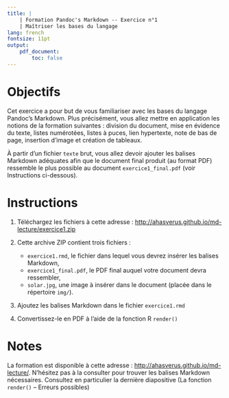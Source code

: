```yaml
---
title: |
    | Formation Pandoc's Markdown -- Exercice n°1
    | Maîtriser les bases du langage
lang: french
fontsize: 11pt
output:
    pdf_document:
        toc: false
---
```


\vspace{2.5cm}

# Objectifs

Cet exercice a pour but de vous familiariser avec les bases du langage Pandoc's Markdown. Plus précisément, vous allez mettre en application les notions de la formation suivantes : division du document, mise en évidence du texte, listes numérotées, listes à puces, lien hypertexte, note de bas de page, insertion d'image et création de tableaux.

À partir d'un fichier `texte` brut, vous allez devoir ajouter les balises Markdown adéquates afin que le document final produit (au format PDF) ressemble le plus possible au document `exercice1_final.pdf` (voir Instructions ci-dessous).

# Instructions

1. Téléchargez les fichiers à cette adresse : [http://ahasverus.github.io/md-lecture/exercice1.zip](http://ahasverus.github.io/md-lecture/exercice1.zip)

1. Cette archive ZIP contient trois fichiers :

    - `exercice1.rmd`, le fichier dans lequel vous devrez insérer les balises Markdown,
    - `exercice1_final.pdf`, le PDF final auquel votre document devra ressembler,
    - `solar.jpg`, une image à insérer dans le document (placée dans le répertoire `img/`).

1. Ajoutez les balises Markdown dans le fichier `exercice1.rmd`

1. Convertissez-le en PDF à l'aide de la fonction R `render()`

# Notes

La formation est disponible à cette adresse :  [http://ahasverus.github.io/md-lecture/](http://ahasverus.github.io/md-lecture/). N'hésitez pas à la consulter pour trouver les balises Markdown nécessaires. Consultez en particulier la dernière diapositive (La fonction `render()` -- Erreurs possibles)
